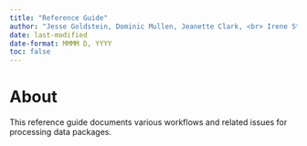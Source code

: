 ```yaml
---
title: "Reference Guide"
author: "Jesse Goldstein, Dominic Mullen, Jeanette Clark, <br> Irene Steves, Mitchell Maier, Bryce Mecum, Peter Slaughter, Emily O'Dean, Jasmine Lai, Daphne Virlar-Knight"
date: last-modified
date-format: MMMM D, YYYY
toc: false
---
```


# About {.unnumbered}

This reference guide documents various workflows and related issues for processing data packages.
